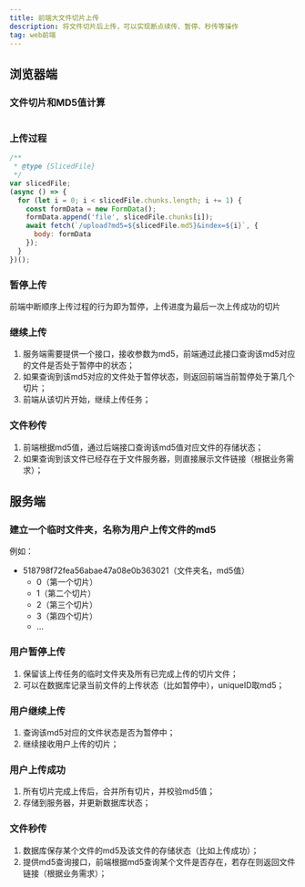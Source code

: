 ```yaml
---
title: 前端大文件切片上传
description: 将文件切片后上传，可以实现断点续传、暂停、秒传等操作
tag: web前端
---
```


## 浏览器端
### 文件切片和MD5值计算

```typescript file=src/example/file-slice/slice.ts
```


<UploadExample />

### 上传过程

```javascript
/**
 * @type {SlicedFile}
 */
var slicedFile;
(async () => {
  for (let i = 0; i < slicedFile.chunks.length; i += 1) {
    const formData = new FormData();
    formData.append('file', slicedFile.chunks[i]);
    await fetch(`/upload?md5=${slicedFile.md5}&index=${i}`, {
      body: formData
    });
  }
})();
```

### 暂停上传
前端中断顺序上传过程的行为即为暂停，上传进度为最后一次上传成功的切片

### 继续上传
1. 服务端需要提供一个接口，接收参数为md5，前端通过此接口查询该md5对应的文件是否处于暂停中的状态；
2. 如果查询到该md5对应的文件处于暂停状态，则返回前端当前暂停处于第几个切片；
3. 前端从该切片开始，继续上传任务；

### 文件秒传
1. 前端根据md5值，通过后端接口查询该md5值对应文件的存储状态；
2. 如果查询到该文件已经存在于文件服务器，则直接展示文件链接（根据业务需求）；


## 服务端
### 建立一个临时文件夹，名称为用户上传文件的md5
例如：
- 518798f72fea56abae47a08e0b363021（文件夹名，md5值）
  - 0（第一个切片）
  - 1（第二个切片）
  - 2（第三个切片）
  - 3（第四个切片）
  - ...

### 用户暂停上传
1. 保留该上传任务的临时文件夹及所有已完成上传的切片文件；
2. 可以在数据库记录当前文件的上传状态（比如暂停中），uniqueID取md5；

### 用户继续上传
1. 查询该md5对应的文件状态是否为暂停中；
2. 继续接收用户上传的切片；

### 用户上传成功
1. 所有切片完成上传后，合并所有切片，并校验md5值；
2. 存储到服务器，并更新数据库状态；

### 文件秒传
1. 数据库保存某个文件的md5及该文件的存储状态（比如上传成功）；
2. 提供md5查询接口，前端根据md5查询某个文件是否存在，若存在则返回文件链接（根据业务需求）；
